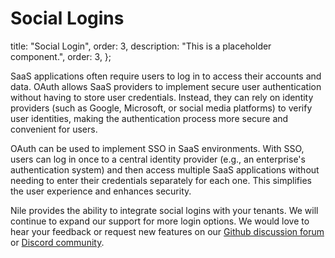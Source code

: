 # Social Logins

  title: "Social Login",
  order: 3,
  description: "This is a placeholder component.",
  order: 3,
};

SaaS applications often require users to log in to access their accounts and data. OAuth allows SaaS providers to implement secure user authentication without having to store user credentials. Instead, they can rely on identity providers (such as Google, Microsoft, or social media platforms) to verify user identities, making the authentication process more secure and convenient for users.

OAuth can be used to implement SSO in SaaS environments. With SSO, users can log in once to a central identity provider (e.g., an enterprise's authentication system) and then access multiple SaaS applications without needing to enter their credentials separately for each one. This simplifies the user experience and enhances security.

Nile provides the ability to integrate social logins with your tenants. We will continue to expand our support for more login options. We would love to hear your feedback or request new features on our [Github discussion forum](https://github.com/orgs/niledatabase/discussions) or [Discord community](https://discord.gg/8UuBB84tTy).

<Cards>
  <Card file="./social-login/google.mdx" root="user-authentication" />
</Cards>
